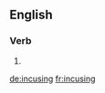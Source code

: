 ==English==

===Verb===
{{head|en}}

# {{present participle of|incuse}}

[[de:incusing]]
[[fr:incusing]]